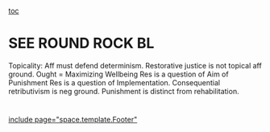 [[toc]]
=SEE ROUND ROCK BL= 
Topicality:
Aff must defend determinism.
Restorative justice is not topical aff ground.
Ought = Maximizing Wellbeing
Res is a question of Aim of Punishment
Res is a question of Implementation.
Consequential retributivism is neg ground.
Punishment is distinct from rehabilitation.
= = 

[[include page="space.template.Footer"]]